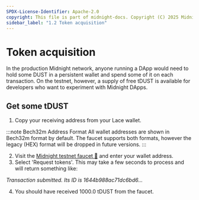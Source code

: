 ```yaml
---
SPDX-License-Identifier: Apache-2.0
copyright: This file is part of midnight-docs. Copyright (C) 2025 Midnight Foundation. Licensed under the Apache License, Version 2.0 (the "License"); You may not use this file except in compliance with the License. You may obtain a copy of the License at http://www.apache.org/licenses/LICENSE-2.0 Unless required by applicable law or agreed to in writing, software distributed under the License is distributed on an "AS IS" BASIS, WITHOUT WARRANTIES OR CONDITIONS OF ANY KIND, either express or implied. See the License for the specific language governing permissions and limitations under the License.
sidebar_label: "1.2 Token acquisition"
---
```


# Token acquisition

In the production Midnight network, anyone running a DApp would need
to hold some DUST in a persistent wallet and spend some of it on each
transaction.  On the testnet, however, a supply of free tDUST is
available for developers who want to experiment with Midnight DApps.

## Get some tDUST

1. Copy your receiving address from your Lace wallet.

  :::note Bech32m Address Format
  All wallet addresses are shown in Bech32m format by default. The faucet supports both formats, however the legacy (HEX) format will be dropped in future versions.
  :::

2. Visit the [Midnight testnet faucet 🚰](https://midnight.network/test-faucet/) and enter your wallet address.
3. Select 'Request tokens'. This may take a few seconds to process and will return something like:

*Transaction submitted. Its ID is 1644b988ac71dc6bd6...*

4. You should have received 1000.0 tDUST from the faucet.
